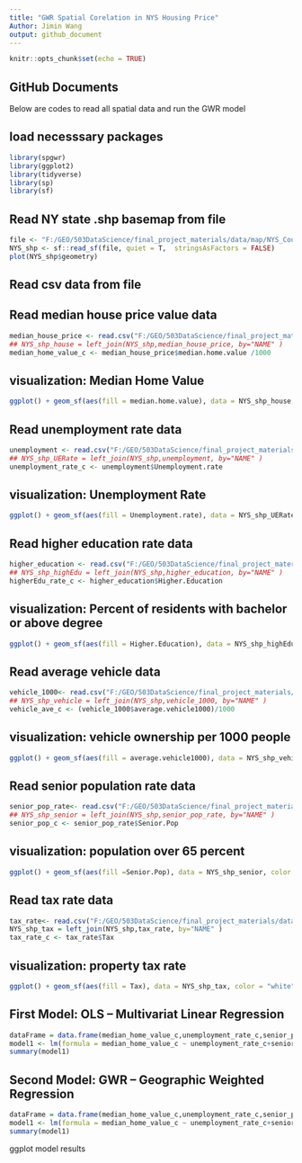 ```yaml
---
title: "GWR Spatial Corelation in NYS Housing Price"
Author: Jimin Wang
output: github_document
---
```


```r
knitr::opts_chunk$set(echo = TRUE)
```

## GitHub Documents

Below are codes to read all spatial data and run the GWR model

## load necesssary packages

```r
library(spgwr)
library(ggplot2)
library(tidyverse)
library(sp)
library(sf)
```

## Read NY state .shp basemap from file
```r
file <- "F:/GEO/503DataScience/final_project_materials/data/map/NYS_County/Counties.shp"
NYS_shp <- sf::read_sf(file, quiet = T,  stringsAsFactors = FALSE)
plot(NYS_shp$geometry)
```


## Read csv data from file
## Read median house price value data
```r
median_house_price <- read.csv("F:/GEO/503DataScience/final_project_materials/data/median_house_value_2014.csv")
## NYS_shp_house = left_join(NYS_shp,median_house_price, by="NAME" )
median_home_value_c <- median_house_price$median.home.value /1000
```

## visualization: Median Home Value
```r
ggplot() + geom_sf(aes(fill = median.home.value), data = NYS_shp_house,color = "white") + scale_fill_viridis_c(option = "plasma")
```


## Read unemployment rate data
```r
unemployment <- read.csv("F:/GEO/503DataScience/final_project_materials/data/unemploymentRate_2014.csv")
## NYS_shp_UERate = left_join(NYS_shp,unemployment, by="NAME" )
unemployment_rate_c <- unemployment$Unemployment.rate
```

## visualization: Unemployment Rate
```r
ggplot() + geom_sf(aes(fill = Unemployment.rate), data = NYS_shp_UERate,color = "white") + scale_fill_viridis_c(option = "plasma")
```


## Read higher education rate data
```r
higher_education <- read.csv("F:/GEO/503DataScience/final_project_materials/data/high_education_rate_2014.csv")
## NYS_shp_highEdu = left_join(NYS_shp,higher_education, by="NAME" )
higherEdu_rate_c <- higher_education$Higher.Education
```

## visualization: Percent of residents with bachelor or above degree
```r
ggplot() + geom_sf(aes(fill = Higher.Education), data = NYS_shp_highEdu, color = "white") + scale_fill_viridis_c(option = "plasma")
```


## Read average vehicle data
```r
vehicle_1000<- read.csv("F:/GEO/503DataScience/final_project_materials/data/vehicle_ownership_2014.csv")
## NYS_shp_vehicle = left_join(NYS_shp,vehicle_1000, by="NAME" )
vehicle_ave_c <- (vehicle_1000$average.vehicle1000)/1000
```

## visualization: vehicle ownership per 1000 people
```r
ggplot() + geom_sf(aes(fill = average.vehicle1000), data = NYS_shp_vehicle, color = "white") + scale_fill_viridis_c(option = "plasma")
```

## Read senior population rate data
```r
senior_pop_rate<- read.csv("F:/GEO/503DataScience/final_project_materials/data/senior_population_2014.csv")
## NYS_shp_senior = left_join(NYS_shp,senior_pop_rate, by="NAME" )
senior_pop_c <- senior_pop_rate$Senior.Pop
```

## visualization: population over 65 percent
```r
ggplot() + geom_sf(aes(fill =Senior.Pop), data = NYS_shp_senior, color = "white") + scale_fill_viridis_c(option = "plasma")
```

## Read tax rate data
```r
tax_rate<- read.csv("F:/GEO/503DataScience/final_project_materials/data/property_tax_rate_2014.csv")
NYS_shp_tax = left_join(NYS_shp,tax_rate, by="NAME" )
tax_rate_c <- tax_rate$Tax
```

## visualization: property tax rate
```r
ggplot() + geom_sf(aes(fill = Tax), data = NYS_shp_tax, color = "white") + scale_fill_viridis_c(option = "plasma")
```


## First Model: OLS -- Multivariat Linear Regression
```r
dataFrame = data.frame(median_home_value_c,unemployment_rate_c,senior_pop_c,vehicle_ave_c,higherEdu_rate_c,tax_rate_c)
model1 <- lm(formula = median_home_value_c ~ unemployment_rate_c+senior_pop_c+vehicle_ave_c+higherEdu_rate_c+tax_rate_c)
summary(model1)
```

## Second Model: GWR -- Geographic Weighted Regression
```r
dataFrame = data.frame(median_home_value_c,unemployment_rate_c,senior_pop_c,vehicle_ave_c,higherEdu_rate_c,tax_rate_c)
model1 <- lm(formula = median_home_value_c ~ unemployment_rate_c+senior_pop_c+vehicle_ave_c+higherEdu_rate_c+tax_rate_c)
summary(model1)
```

ggplot model results
```r

```
